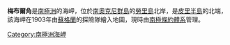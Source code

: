 {{unreferenced|time=2013-10-27T05:05:50+00:00}}
{{coord|60|41|S|44|40|W|source:GNIS|display=title}}

'''梅布爾角'''是[[南極洲|南極洲]]的海岬，位於[[南奧克尼群島|南奧克尼群島]]的[[勞里島|勞里島]]北岸，是[[皮里半島|皮里半島]]的北端，該海岬在1903年由[[蘇格蘭|蘇格蘭]]的探險隊繪入地圖，現時由[[南極條約體系|南極條約體系]]管理。

{{Antarctica-geo-stub}}
[[Category:南極洲海岬|Category:南極洲海岬]]